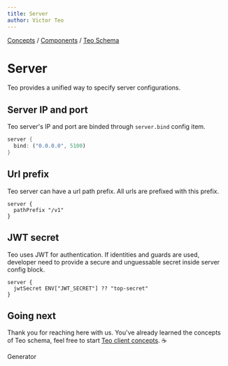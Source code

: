 ```yaml
---
title: Server
author: Victor Teo
---
```



<div className="breadcrumbs">
  <span className="breadcrumb">
    <a href="/concepts">Concepts</a>
  </span>
  <span> / </span>
  <span className="breadcrumb">
    <a href="/concepts/components">Components</a>
  </span>
  <span> / </span>
  <span className="breadcrumb">
    <a href="/concepts/components/teo-schema">Teo Schema</a>
  </span>
</div>

# Server

Teo provides a unified way to specify server configurations.

## Server IP and port

Teo server's IP and port are binded through `server.bind` config item.

```rust showLineNumbers
server {
  bind: ("0.0.0.0", 5100)
}
```

## Url prefix

Teo server can have a url path prefix. All urls are prefixed with this prefix.

```teo showLineNumbers
server {
  pathPrefix "/v1"
}
```

## JWT secret

Teo uses JWT for authentication. If identities and guards are used, developer
need to provide a secure and unguessable secret inside server config block.

```teo showLineNumbers
server {
  jwtSecret ENV["JWT_SECRET"] ?? "top-secret"
}
```

## Going next

Thank you for reaching here with us. You've already learned the concepts of Teo
schema, feel free to start
[Teo client concepts](/concepts/components/teo-client). ☕️

<PrevNext>
  <PrevArticle href="/concepts/components/teo-schema/generator">Generator</PrevArticle>
</PrevNext>
